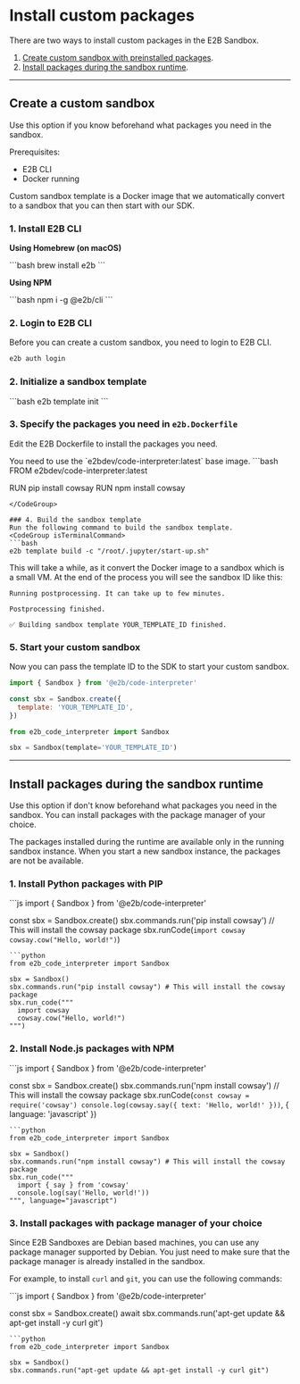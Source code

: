 # Install custom packages

There are two ways to install custom packages in the E2B Sandbox.

1. [Create custom sandbox with preinstalled packages](#create-a-custom-sandbox).
2. [Install packages during the sandbox runtime](#install-packages-during-the-sandbox-runtime).

---

## Create a custom sandbox

Use this option if you know beforehand what packages you need in the sandbox.

Prerequisites:
- E2B CLI
- Docker running

<Note>
Custom sandbox template is a Docker image that we automatically convert to a sandbox that you can then start with our SDK.
</Note>


### 1. Install E2B CLI

**Using Homebrew (on macOS)**

<CodeGroup isTerminalCommand>
```bash
brew install e2b
```
</CodeGroup>

**Using NPM**

<CodeGroup isTerminalCommand>
```bash
npm i -g @e2b/cli
```
</CodeGroup>

### 2. Login to E2B CLI
Before you can create a custom sandbox, you need to login to E2B CLI.
<CodeGroup isTerminalCommand>
```bash
e2b auth login
```
</CodeGroup>

### 2. Initialize a sandbox template
<CodeGroup isTerminalCommand>
```bash
e2b template init
```
</CodeGroup>

### 3. Specify the packages you need in `e2b.Dockerfile`
Edit the E2B Dockerfile to install the packages you need.

<Note>
You need to use the `e2bdev/code-interpreter:latest` base image.
</Note>

<CodeGroup title="e2b.Dockerfile">
```bash
FROM e2bdev/code-interpreter:latest

RUN pip install cowsay
RUN npm install cowsay
```
</CodeGroup>

### 4. Build the sandbox template
Run the following command to build the sandbox template.
<CodeGroup isTerminalCommand>
```bash
e2b template build -c "/root/.jupyter/start-up.sh"
```
</CodeGroup>

This will take a while, as it convert the Docker image to a sandbox which is a small VM.
At the end of the process you will see the sandbox ID like this:
```
Running postprocessing. It can take up to few minutes.

Postprocessing finished.

✅ Building sandbox template YOUR_TEMPLATE_ID finished.
```

### 5. Start your custom sandbox
Now you can pass the template ID to the SDK to start your custom sandbox.
<CodeGroup>
```js
import { Sandbox } from '@e2b/code-interpreter'

const sbx = Sandbox.create({
  template: 'YOUR_TEMPLATE_ID',
})
```
```python
from e2b_code_interpreter import Sandbox

sbx = Sandbox(template='YOUR_TEMPLATE_ID')
```
</CodeGroup>

---


## Install packages during the sandbox runtime
Use this option if don't know beforehand what packages you need in the sandbox. You can install packages with the package manager of your choice.

<Note>
The packages installed during the runtime are available only in the running sandbox instance.
When you start a new sandbox instance, the packages are not be available.
</Note>

### 1. Install Python packages with PIP
<CodeGroup>
```js
import { Sandbox } from '@e2b/code-interpreter'

const sbx = Sandbox.create()
sbx.commands.run('pip install cowsay') // This will install the cowsay package
sbx.runCode(`
  import cowsay
  cowsay.cow("Hello, world!")
`)
```
```python
from e2b_code_interpreter import Sandbox

sbx = Sandbox()
sbx.commands.run("pip install cowsay") # This will install the cowsay package
sbx.run_code("""
  import cowsay
  cowsay.cow("Hello, world!")
""")
```
</CodeGroup>


### 2. Install Node.js packages with NPM
<CodeGroup>
```js
import { Sandbox } from '@e2b/code-interpreter'

const sbx = Sandbox.create()
sbx.commands.run('npm install cowsay') // This will install the cowsay package
sbx.runCode(`
  const cowsay = require('cowsay')
  console.log(cowsay.say({ text: 'Hello, world!' }))
`, { language: 'javascript' })
```
```python
from e2b_code_interpreter import Sandbox

sbx = Sandbox()
sbx.commands.run("npm install cowsay") # This will install the cowsay package
sbx.run_code("""
  import { say } from 'cowsay'
  console.log(say('Hello, world!'))
""", language="javascript")
```
</CodeGroup>


### 3. Install packages with package manager of your choice
Since E2B Sandboxes are Debian based machines, you can use any package manager supported by Debian.
You just need to make sure that the package manager is already installed in the sandbox.

For example, to install `curl` and `git`, you can use the following commands:

<CodeGroup>
```js
import { Sandbox } from '@e2b/code-interpreter'

const sbx = Sandbox.create()
await sbx.commands.run('apt-get update && apt-get install -y curl git')
```
```python
from e2b_code_interpreter import Sandbox

sbx = Sandbox()
sbx.commands.run("apt-get update && apt-get install -y curl git")
```
</CodeGroup>